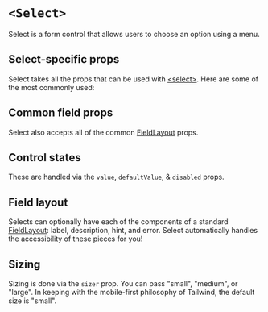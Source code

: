 


<Meta of={Stories} />

# `<Select>`

Select is a form control that allows users to choose an option using a menu.

## Select-specific props

Select takes all the props that can be used with
[&lt;select&gt;](https://react.dev/reference/react-dom/components/select). Here
are some of the most commonly used:

<ArgTypes of={Stories} sort="requiredFirst" />

## Common field props

Select also accepts all of the common
[FieldLayout](/docs/components-fieldlayout--docs) props.

<ArgTypes of={FieldControl} sort="requiredFirst" />

## Control states

These are handled via the `value`, `defaultValue`, & `disabled` props.

<Canvas of={Stories.AllControlStates} sourceState="shown" />

## Field layout

Selects can optionally have each of the components of a standard
[FieldLayout](/docs/components-fieldlayout--docs): label, description, hint, and
error. Select automatically handles the accessibility of these pieces for you!

<Canvas of={Stories.FieldLayout} sourceState="shown" />

## Sizing

Sizing is done via the `sizer` prop. You can pass "small", "medium", or "large".
In keeping with the mobile-first philosophy of Tailwind, the default size is
"small".

<Canvas of={Stories.AllSizes} sourceState="shown" />
